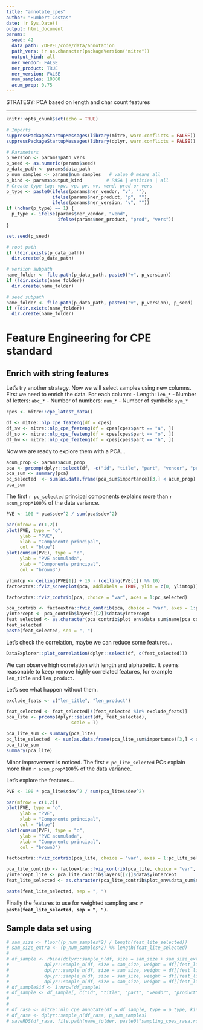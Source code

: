 ```yaml
---
title: "annotate_cpes"
author: "Humbert Costas"
date: !r Sys.Date()
output: html_document
params:
  seed: 42
  data_path: /DEVEL/code/data/annotation
  path_vers: !r as.character(packageVersion("mitre"))
  output_kind: all
  ner_vendor: FALSE
  ner_product: TRUE
  ner_version: FALSE
  num_samples: 10000
  acum_prop: 0.75
---
```


STRATEGY: PCA based on length and char count features

---------------------------

```r
knitr::opts_chunk$set(echo = TRUE)

# Imports
suppressPackageStartupMessages(library(mitre, warn.conflicts = FALSE))
suppressPackageStartupMessages(library(dplyr, warn.conflicts = FALSE))

# Parameters
p_version <- params$path_vers
p_seed <- as.numeric(params$seed)
p_data_path <- params$data_path
p_num_samples <- params$num_samples   # value 0 means all
p_kind <- params$output_kind         # RASA | entities | all
# Create type tag: vpv, vp, pv, vv, vend, prod or vers
p_type <- paste0(ifelse(params$ner_vendor, "v", ""),
                 ifelse(params$ner_product, "p", ""),
                 ifelse(params$ner_version, "v", ""))
if (nchar(p_type) == 1) {
  p_type <- ifelse(params$ner_vendor, "vend",
                   ifelse(params$ner_product, "prod", "vers"))
}

set.seed(p_seed)
```

```r
# root path
if (!dir.exists(p_data_path))
  dir.create(p_data_path)

# version subpath
name_folder <- file.path(p_data_path, paste0("v", p_version))
if (!dir.exists(name_folder))
  dir.create(name_folder)

# seed subpath
name_folder <- file.path(p_data_path, paste0("v", p_version), p_seed)
if (!dir.exists(name_folder))
  dir.create(name_folder)
```

# Feature Engineering for CPE standard

## Enrich with string features

Let's try another strategy. Now we will select samples using new columns.
First we need to enrich the data. For each column:
 - Length: `len_*`
 - Number of letters: `abc_*`
 - Number of numbers: `num_*`
 - Number of symbols: `sym_*`

```r
cpes <- mitre::cpe_latest_data()

df <- mitre::nlp_cpe_feateng(df = cpes)
df_sw <- mitre::nlp_cpe_feateng(df = cpes[cpes$part == "a", ])
df_so <- mitre::nlp_cpe_feateng(df = cpes[cpes$part == "o", ])
df_hw <- mitre::nlp_cpe_feateng(df = cpes[cpes$part == "h", ])

```

Now we are ready to explore them with a PCA...

```r
acum_prop <- params$acum_prop 
pca <- prcomp(dplyr::select(df, -c("id", "title", "part", "vendor", "product", "version")), scale = T)
pca_sum <- summary(pca)
pc_selected  <- sum(as.data.frame(pca_sum$importance)[3,] < acum_prop) + 1
pca_sum
```
The first `r pc_selected` principal components explains more than `r acum_prop*100`% of the data variance.

```r
PVE <- 100 * pca$sdev^2 / sum(pca$sdev^2)

par(mfrow = c(1,2))
plot(PVE, type = "o",
     ylab = "PVE",
     xlab = "Componente principal",
     col = "blue")
plot(cumsum(PVE), type = "o",
     ylab = "PVE acumulada",
     xlab = "Componente principal",
     col = "brown3")
```

```r
ylimtop <- ceiling(PVE[1]) + 10 - (ceiling(PVE[1]) %% 10)
factoextra::fviz_screeplot(pca, addlabels = TRUE, ylim = c(0, ylimtop))


```


```r
factoextra::fviz_contrib(pca, choice = "var", axes = 1:pc_selected)

```


```r
pca_contrib <- factoextra::fviz_contrib(pca, choice = "var", axes = 1:pc_selected)
yintercept <- pca_contrib$layers[[2]]$data$yintercept
feat_selected <- as.character(pca_contrib$plot_env$data_sum$name[pca_contrib$plot_env$data_sum$contrib > yintercept])
feat_selected
paste(feat_selected, sep = ", ")
```


Let's check the correlation, maybe we can reduce some features...

```r
DataExplorer::plot_correlation(dplyr::select(df, c(feat_selected)))

```

  
We can observe high correlation with length and alphabetic. It seems reasonable 
to keep remove highly correlated features, for example `len_title` and  `len_product`.

Let's see what happen without them.

```r
exclude_feats <- c("len_title", "len_product")

feat_selected <- feat_selected[!(feat_selected %in% exclude_feats)]
pca_lite <- prcomp(dplyr::select(df, feat_selected), 
                        scale = T)

pca_lite_sum <- summary(pca_lite)
pc_lite_selected  <- sum(as.data.frame(pca_lite_sum$importance)[3,] < acum_prop) + 1
pca_lite_sum
summary(pca_lite)

```
Minor improvement is noticed. The first `r pc_lite_selected` PCs explain more than `r acum_prop*100`% of the data variance.

Let's explore the features...

```r
PVE <- 100 * pca_lite$sdev^2 / sum(pca_lite$sdev^2)

par(mfrow = c(1,2))
plot(PVE, type = "o",
     ylab = "PVE",
     xlab = "Componente principal",
     col = "blue")
plot(cumsum(PVE), type = "o",
     ylab = "PVE acumulada",
     xlab = "Componente principal",
     col = "brown3")
```

```r
factoextra::fviz_contrib(pca_lite, choice = "var", axes = 1:pc_lite_selected)

```

```r
pca_lite_contrib <- factoextra::fviz_contrib(pca_lite, choice = "var", axes = 1:pc_lite_selected)
yintercept_lite <- pca_lite_contrib$layers[[2]]$data$yintercept
feat_lite_selected <- as.character(pca_lite_contrib$plot_env$data_sum$name[pca_lite_contrib$plot_env$data_sum$contrib > yintercept_lite])

paste(feat_lite_selected, sep = ", ")
```
Finally the features to use for weighted sampling are: **`r paste(feat_lite_selected, sep = ", ")`**.


## Sample data set using

```r
# sam_size <- floor((p_num_samples*2) / length(feat_lite_selected))
# sam_size_extra <- (p_num_samples*2) %% length(feat_lite_selected)
# 
# df_sample <- rbind(dplyr::sample_n(df, size = sam_size + sam_size_extra, weight = df[[feat_lite_selected[1]]]),
#             dplyr::sample_n(df, size = sam_size, weight = df[[feat_lite_selected[2]]]),
#             dplyr::sample_n(df, size = sam_size, weight = df[[feat_lite_selected[3]]]),
#             dplyr::sample_n(df, size = sam_size, weight = df[[feat_lite_selected[4]]]),
#             dplyr::sample_n(df, size = sam_size, weight = df[[feat_lite_selected[5]]]))
# df_sample$id <- 1:nrow(df_sample)
# df_sample <- df_sample[, c("id", "title", "part", "vendor", "product", "version")]
# 
# 
# df_rasa <- mitre::nlp_cpe_annotate(df = df_sample, type = p_type, kind = "RASA")
# df_rasa <- dplyr::sample_n(df_rasa, p_num_samples)
# saveRDS(df_rasa, file.path(name_folder, paste0("sampling_cpes_rasa.rds")))

```

